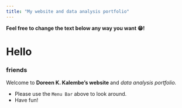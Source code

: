 ```yaml
---
title: "My website and data analysis portfolio"
---
```


**Feel free to change the text below any way you want 😁!**

# Hello

### friends 

Welcome to **Doreen K. Kalembe's website ** and _data analysis portfolio._ 


* Please use the `Menu Bar` above to look around.
* Have fun!

